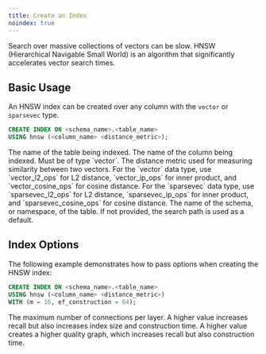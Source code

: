 ```yaml
---
title: Create an Index
noindex: true
---
```


Search over massive collections of vectors can be slow. HNSW (Hierarchical Navigable Small World) is an algorithm that significantly
accelerates vector search times.

## Basic Usage

An HNSW index can be created over any column with the `vector` or `sparsevec` type.

```sql
CREATE INDEX ON <schema_name>.<table_name>
USING hnsw (<column_name> <distance_metric>);
```

<ParamField body="table_name" required>
  The name of the table being indexed.
</ParamField>
<ParamField body="column_name" required>
  The name of the column being indexed. Must be of type `vector`.
</ParamField>
<ParamField body="distance_metric" required>
  The distance metric used for measuring similarity between two vectors. For the
  `vector` data type, use `vector_l2_ops` for L2 distance, `vector_ip_ops` for
  inner product, and `vector_cosine_ops` for cosine distance. For the
  `sparsevec` data type, use `sparsevec_l2_ops` for L2 distance,
  `sparsevec_ip_ops` for inner product, and `sparsevec_cosine_ops` for cosine
  distance.
</ParamField>
<ParamField body="schema_name">
  The name of the schema, or namespace, of the table. If not provided, the
  search path is used as a default.
</ParamField>

## Index Options

The following example demonstrates how to pass options when creating the HNSW index:

```sql
CREATE INDEX ON <schema_name>.<table_name>
USING hnsw (<column_name> <distance_metric>)
WITH (m = 16, ef_construction = 64);
```

<ParamField body="m" default={16}>
  The maximum number of connections per layer. A higher value increases recall
  but also increases index size and construction time.
</ParamField>
<ParamField body="ef_construction" default={64}>
  A higher value creates a higher quality graph, which increases recall but also
  construction time.
</ParamField>
